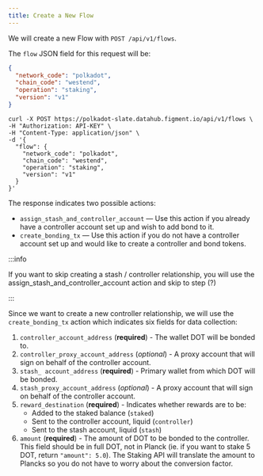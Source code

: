 ```yaml
---
title: Create a New Flow
---
```


We will create a new Flow with `POST /api/v1/flows`.

The `flow` JSON field for this request will be:

```json
{
  "network_code": "polkadot",
  "chain_code": "westend",
  "operation": "staking",
  "version": "v1"
}
```

```text
curl -X POST https://polkadot-slate.datahub.figment.io/api/v1/flows \
-H "Authorization: API-KEY" \
-H "Content-Type: application/json" \
-d '{
  "flow": {
    "network_code": "polkadot",
    "chain_code": "westend",
    "operation": "staking",
    "version": "v1"
  }
}'
```

The response indicates two possible actions:

- `assign_stash_and_controller_account` — Use this action if you already have a controller account set up and wish to add bond to it.
- `create_bonding_tx` — Use this action if you do not have a controller account set up and would like to create a controller and bond tokens.

:::info

If you want to skip creating a stash / controller relationship, you will use the assign_stash_and_controller_account action and skip to step (?)

:::

Since we want to create a new controller relationship, we will use the `create_bonding_tx` action which indicates six fields for data collection:

1. `controller_account_address` (**required**) - The wallet DOT will be bonded to.
2. `controller_proxy_account_address` (_optional_) - A proxy account that will sign on behalf of the controller account.
3. `stash_ account_address` (**required**) - Primary wallet from which DOT will be bonded.
4. `stash_proxy_account_address` (_optional_) - A proxy account that will sign on behalf of the controller account.
5. `reward_destination` (**required**) - Indicates whether rewards are to be:
   - Added to the staked balance (`staked`)
   - Sent to the controller account, liquid (`controller`)
   - Sent to the stash account, liquid (`stash`)
6. `amount` (**required**) - The amount of DOT to be bonded to the controller. This field should be in full DOT, not in Planck (ie. if you want to stake 5 DOT, return `"amount": 5.0`). The Staking API will translate the amount to Plancks so you do not have to worry about the conversion factor.
